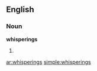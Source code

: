 ==English==

===Noun===
'''whisperings'''

# {{plural of|[[whispering]]}}

[[ar:whisperings]]
[[simple:whisperings]]